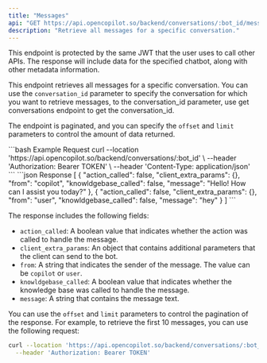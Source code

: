 ```yaml
---
title: "Messages"
api: "GET https://api.opencopilot.so/backend/conversations/:bot_id/messages/:conversation_id"
description: "Retrieve all messages for a specific conversation."
---
```


<Warning>
This endpoint is protected by the same JWT that the user uses to call other APIs. The response will include data for the specified chatbot, along with other metadata information.
</Warning>


This endpoint retrieves all messages for a specific conversation. You can use the `conversation_id` parameter to specify the conversation for which you want to retrieve messages, to the conversation_id parameter, use get conversations endpoint to get the conversation_id.

The endpoint is paginated, and you can specify the `offset` and `limit` parameters to control the amount of data returned.

<RequestExample>
```bash Example Request
curl --location 'https://api.opencopilot.so/backend/conversations/:bot_id' \
  --header 'Authorization: Bearer TOKEN' \ 
  --header 'Content-Type: application/json' 
```
</RequestExample>

<ResponseExample>
```json Response
[
    {
        "action_called": false,
        "client_extra_params": {},
        "from": "copilot",
        "knowldgebase_called": false,
        "message": "Hello! How can I assist you today?"
    },
    {
        "action_called": false,
        "client_extra_params": {},
        "from": "user",
        "knowldgebase_called": false,
        "message": "hey"
    }
]
```
</ResponseExample>

The response includes the following fields:

- `action_called`: A boolean value that indicates whether the action was called to handle the message.
- `client_extra_params`: An object that contains additional parameters that the client can send to the bot.
- `from`: A string that indicates the sender of the message. The value can be `copilot` or `user`.
- `knowldgebase_called`: A boolean value that indicates whether the knowledge base was called to handle the message.
- `message`: A string that contains the message text.



You can use the `offset` and `limit` parameters to control the pagination of the response. For example, to retrieve the first 10 messages, you can use the following request:

```bash Example Request
curl --location 'https://api.opencopilot.so/backend/conversations/:bot_id/messages/:conversation_id?offset=0&limit=10' \
  --header 'Authorization: Bearer TOKEN'
```